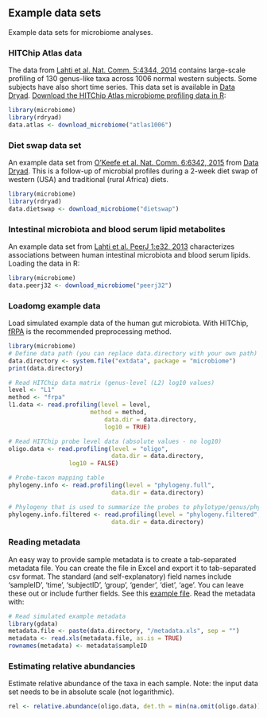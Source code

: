 ## Example data sets

Example data sets for microbiome analyses.


### HITChip Atlas data 


The data from [Lahti et al. Nat. Comm. 5:4344, 2014](http://www.nature.com/ncomms/2014/140708/ncomms5344/full/ncomms5344.html) contains large-scale profiling of 130 genus-like taxa across 1006 normal western subjects. Some subjects have also short time series. This data set is available in [Data Dryad](http://doi.org/10.5061/dryad.pk75d). [Download the HITChip Atlas microbiome profiling data in R](Atlas.md):

```r
library(microbiome)
library(rdryad)
data.atlas <- download_microbiome("atlas1006")
```


### Diet swap data set

An example data set from [O'Keefe et al. Nat. Comm. 6:6342, 2015](http://dx.doi.org/10.1038/ncomms7342) from [Data Dryad](http://dx.doi.org/10.5061/dryad.1mn1n). This is a follow-up of microbial profiles during a 2-week diet swap of western (USA) and traditional (rural Africa) diets.

```r
library(microbiome)
library(rdryad)
data.dietswap <- download_microbiome("dietswap")
```


### Intestinal microbiota and blood serum lipid metabolites

An example data set from [Lahti et al. PeerJ 1:e32, 2013](https://peerj.com/articles/32/) characterizes associations between human intestinal microbiota and blood serum lipids. Loading the data in R:

```r
library(microbiome)
data.peerj32 <- download_microbiome("peerj32")
```


### Loadomg example data

Load simulated example data of the human gut microbiota. With HITChip,
[fRPA](http://www.computer.org/csdl/trans/tb/2011/01/ttb2011010217-abs.html)
is the recommended preprocessing method.

```r
library(microbiome)
# Define data path (you can replace data.directory with your own path)
data.directory <- system.file("extdata", package = "microbiome")
print(data.directory)

# Read HITChip data matrix (genus-level (L2) log10 values)
level <- "L1"
method <- "frpa"
l1.data <- read.profiling(level = level, 
	     		       method = method, 
              		       data.dir = data.directory, 
	      	       	       log10 = TRUE)  

# Read HITChip probe level data (absolute values - no log10)
oligo.data <- read.profiling(level = "oligo", 
                             data.dir = data.directory, 
			     log10 = FALSE)  

# Probe-taxon mapping table
phylogeny.info <- read.profiling(level = "phylogeny.full", 
                           	 data.dir = data.directory)

# Phylogeny that is used to summarize the probes to phylotype/genus/phylum levels
phylogeny.info.filtered <- read.profiling(level = "phylogeny.filtered", 
                           	 data.dir = data.directory)
```


### Reading metadata

An easy way to provide sample metadata is to create a tab-separated metadata file. You can create the file in Excel and export it to tab-separated csv format. The standard (and self-explanatory) field names include 'sampleID', 'time', 'subjectID', 'group', 'gender', 'diet', 'age'. You can leave these out or include further fields. See this [example file](https://raw.github.com/microbiome/microbiome/master/inst/extdata/metadata.xls). Read the metadata with:

```r
# Read simulated example metadata
library(gdata)
metadata.file <- paste(data.directory, "/metadata.xls", sep = "")
metadata <- read.xls(metadata.file, as.is = TRUE)
rownames(metadata) <- metadata$sampleID
```


### Estimating relative abundancies

Estimate relative abundance of the taxa in each sample. Note: the
input data set needs to be in absolute scale (not logarithmic).

```r
rel <- relative.abundance(oligo.data, det.th = min(na.omit(oligo.data)))
```

